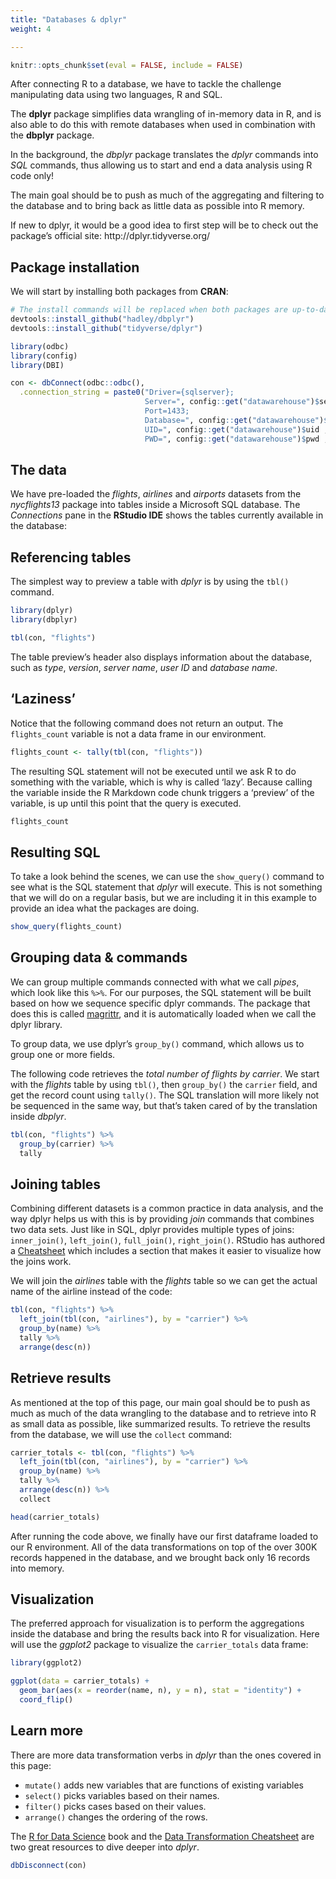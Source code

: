 ```yaml
---
title: "Databases & dplyr"
weight: 4

---
```


```r
knitr::opts_chunk$set(eval = FALSE, include = FALSE)
```

After connecting R to a database, we have to tackle the challenge manipulating data using two languages, R and SQL. 

The **dplyr** package simplifies data wrangling of in-memory data in R, and is also able to do this with remote databases when used in combination with the **dbplyr** package.  

In the background, the *dbplyr* package translates the *dplyr* commands into *SQL* commands, thus allowing us to start and end a data analysis using R code only!

The main goal should be to push as much of the aggregating and filtering to the database and to bring back as little data as possible into R memory.

If new to dplyr, it would be a good idea to first step will be to check out the package's official site: http://dplyr.tidyverse.org/

## Package installation

We will start by installing both packages from **CRAN**:

```r
# The install commands will be replaced when both packages are up-to-date in CRAN
devtools::install_github("hadley/dbplyr")
devtools::install_github("tidyverse/dplyr")
```


```r
library(odbc)
library(config)
library(DBI)

con <- dbConnect(odbc::odbc(), 
  .connection_string = paste0("Driver={sqlserver};
                              Server=", config::get("datawarehouse")$server ,";
                              Port=1433;
                              Database=", config::get("datawarehouse")$database ,";
                              UID=", config::get("datawarehouse")$uid ,";
                              PWD=", config::get("datawarehouse")$pwd ,";"))

```



## The data

We have pre-loaded the *flights*, *airlines* and *airports* datasets from the *nycflights13* package into tables inside a Microsoft SQL database. The *Connections* pane in the **RStudio IDE** shows the tables currently available in the database:


## Referencing tables

The simplest way to preview a table with *dplyr* is by using the `tbl()` command.  

```r
library(dplyr)
library(dbplyr)

tbl(con, "flights")
```

The table preview's header also displays information about the database, such as *type*, *version*, *server name*, *user ID* and *database name*.

## 'Laziness'

Notice that the following command does not return an output.  The `flights_count` variable is not a data frame in our environment.  

```r
flights_count <- tally(tbl(con, "flights"))
```

The resulting SQL statement will not be executed until we ask R to do something with the variable, which is why is called 'lazy'. Because calling the variable inside the R Markdown code chunk triggers a 'preview' of the variable, is up until this point that the query is executed.

```r
flights_count
```

## Resulting SQL

To take a look behind the scenes, we can use the `show_query()` command to see what is the SQL statement that *dplyr* will execute. This is not something that we will do on a regular basis, but we are including it in this example to provide an idea what the packages are doing.

```r
show_query(flights_count)
```

## Grouping data & commands

We can group multiple commands connected with what we call *pipes*, which look like this `%>%`. For our purposes, the SQL statement will be built based on how we sequence specific dplyr commands.  The package that does this is called [magrittr](https://cran.r-project.org/web/packages/magrittr/vignettes/magrittr.html), and it is automatically loaded when we call the dplyr library.

To group data, we use dplyr's `group_by()` command, which allows us to group one or more fields.

The following code retrieves the *total number of flights by carrier*.  We start with the *flights* table by using `tbl()`, then `group_by()` the `carrier` field, and get the record count using `tally()`.  The SQL translation will more likely not be sequenced in the same way, but that's taken cared of by the translation inside *dbplyr*.


```r
tbl(con, "flights") %>%
  group_by(carrier) %>%
  tally
```

## Joining tables

Combining different datasets is a common practice in data analysis, and the way dplyr helps us with this is by providing *join* commands that combines two data sets.  Just like in SQL, dplyr provides multiple types of joins: `inner_join()`, `left_join()`, `full_join()`, `right_join()`. RStudio has authored a [Cheatsheet](https://github.com/rstudio/cheatsheets/raw/master/source/pdfs/data-transformation-cheatsheet.pdf) which includes a section that makes it easier to visualize how the joins work.

We will join the *airlines* table with the *flights* table so we can get the actual name of the airline instead of the code:

```r
tbl(con, "flights") %>%
  left_join(tbl(con, "airlines"), by = "carrier") %>%
  group_by(name) %>%
  tally %>%
  arrange(desc(n))

```


## Retrieve results

As mentioned at the top of this page, our main goal should be to push as much as much of the data wrangling to the database and to retrieve into R as small data as possible, like summarized results.  To retrieve the results from the database, we will use the `collect` command:

```r
carrier_totals <- tbl(con, "flights") %>%
  left_join(tbl(con, "airlines"), by = "carrier") %>%
  group_by(name) %>%
  tally %>%
  arrange(desc(n)) %>%
  collect

head(carrier_totals)
```

After running the code above, we finally have our first dataframe loaded to our R environment. All of the data transformations on top of the over 300K records happened in the database, and we  brought back only 16 records into memory.

## Visualization

The preferred approach for visualization is to perform the aggregations inside the database and bring the results back into R for visualization.  Here will use the *ggplot2* package to visualize the `carrier_totals` data frame:

```r
library(ggplot2)

ggplot(data = carrier_totals) +
  geom_bar(aes(x = reorder(name, n), y = n), stat = "identity") +
  coord_flip()

```

## Learn more

There are more data transformation verbs in *dplyr* than the ones covered in this page:

- `mutate()` adds new variables that are functions of existing variables
- `select()` picks variables based on their names.
- `filter()` picks cases based on their values.
- `arrange()` changes the ordering of the rows.

The [R for Data Science](http://r4ds.had.co.nz/transform.html) book and the [Data Transformation Cheatsheet](https://github.com/rstudio/cheatsheets/raw/master/source/pdfs/data-transformation-cheatsheet.pdf) are two great resources to dive deeper into *dplyr*.


```r
dbDisconnect(con)
```
